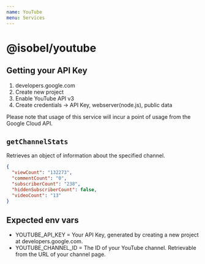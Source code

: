 ```yaml
---
name: YouTube
menu: Services
---
```


# @isobel/youtube

## Getting your API Key

1. developers.google.com
2. Create new project
3. Enable YouTube API v3
4. Create credentials -> API Key, webserver(node.js), public data

Please note that usage of this service will incur a point of usage from the Google Cloud API.

## `getChannelStats`

Retrieves an object of information about the specified channel.

```json
{
  "viewCount": "132273",
  "commentCount": "0",
  "subscriberCount": "238",
  "hiddenSubscriberCount": false,
  "videoCount": "13"
}
```

## Expected env vars

- YOUTUBE_API_KEY = Your API Key, generated by creating a new project at developers.google.com.
- YOUTUBE_CHANNEL_ID = The ID of your YouTube channel. Retrievable from the URL of your channel page.
